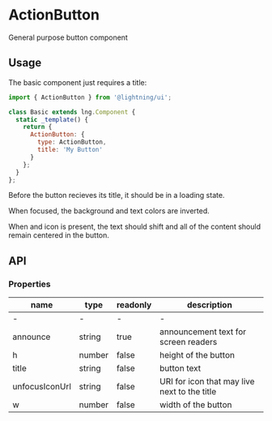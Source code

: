 
# ActionButton

General purpose button component

## Usage

The basic component just requires a title:

```js
import { ActionButton } from '@lightning/ui';

class Basic extends lng.Component {
  static _template() {
    return {
      ActionButton: {
        type: ActionButton,
        title: 'My Button'
      }
    };
  }
};
```

<Preview>
  <Story id="actionbutton--basic" />
</Preview>

Before the button recieves its title, it should be in a loading state.
<Preview>
  <Story id="actionbutton--loading" />
</Preview>


When focused, the background and text colors are inverted.

<Preview>
  <Story id="actionbutton--focused" />
</Preview>

When and icon is present, the text should shift and all of the content should remain centered in the button.
<Preview>
  <Story id="actionbutton--icon" />
</Preview>

## API

### Properties

name|type|readonly|description
--|--|--|--
-|-|-|-
announce|string|true|announcement text for screen readers
h|number|false|height of the button
title|string|false|button text
unfocusIconUrl|string|false|URI for icon that may live next to the title
w|number|false|width of the button
